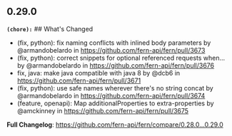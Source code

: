 ## 0.29.0
**`(chore):`** ## What's Changed
* (fix, python): fix naming conflicts with inlined body parameters by @armandobelardo in https://github.com/fern-api/fern/pull/3673
* (fix, python): correct snippets for optional referenced requests when… by @armandobelardo in https://github.com/fern-api/fern/pull/3676
* fix, java: make java compatible with java 8 by @dcb6 in https://github.com/fern-api/fern/pull/3671
* (fix, python): use safe names wherever there's no string concat by @armandobelardo in https://github.com/fern-api/fern/pull/3674
* (feature, openapi): Map additionalProperties to extra-properties by @amckinney in https://github.com/fern-api/fern/pull/3675


**Full Changelog**: https://github.com/fern-api/fern/compare/0.28.0...0.29.0

